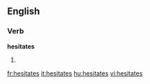 
==English==

===Verb===
'''hesitates'''

# {{third-person singular of|[[hesitate]]}}

[[fr:hesitates]]
[[it:hesitates]]
[[hu:hesitates]]
[[vi:hesitates]]